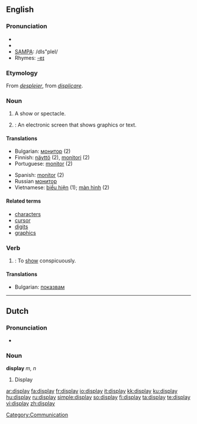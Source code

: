 {{wikipedia|dab=display}}
==English==

===Pronunciation===
* {{enPR|dĭsplā'}}
* {{IPA|/dɪsˈpleɪ/}}
* [[w:SAMPA|SAMPA]]: /dIs"pleI/
* Rhymes: [[Rhymes:English:-eɪ|-eɪ]]

===Etymology===
From {{OF.}} ''[[despleier]]'', from {{L.}} ''[[displicare]]''.

===Noun===
{{en-noun}}

# A show or spectacle.
# {{computing}}: An electronic screen that shows graphics or text.

====Translations====
{{top}}
* Bulgarian: [[монитор]] {{m}} (2)
* Finnish: [[näyttö]] (2), [[monitori]] (2)
* Portuguese: [[monitor]] {{m}} (2)
{{mid}}
* Spanish: [[monitor]] {{m}} (2)
* Russian [[монитор]]
* Vietnamese: [[biểu hiện]] (1); [[màn hình]] (2)
{{bottom}}

====Related terms====
* [[character]]s
* [[cursor]]
* [[digit]]s
* [[graphics]]

===Verb===
{{en-verb}}

# {{transitive}}: To [[show]] conspicuously.

====Translations====

* Bulgarian: [[показвам]]

----

==Dutch==

===Pronunciation===
* {{IPA|/'dɪspleɪ/}}

===Noun===
'''display''' ''m, n''

# Display

[[Category:Communication]]

[[ar:display]]
[[fa:display]]
[[fr:display]]
[[io:display]]
[[it:display]]
[[kk:display]]
[[ku:display]]
[[hu:display]]
[[ru:display]]
[[simple:display]]
[[so:display]]
[[fi:display]]
[[ta:display]]
[[te:display]]
[[vi:display]]
[[zh:display]]